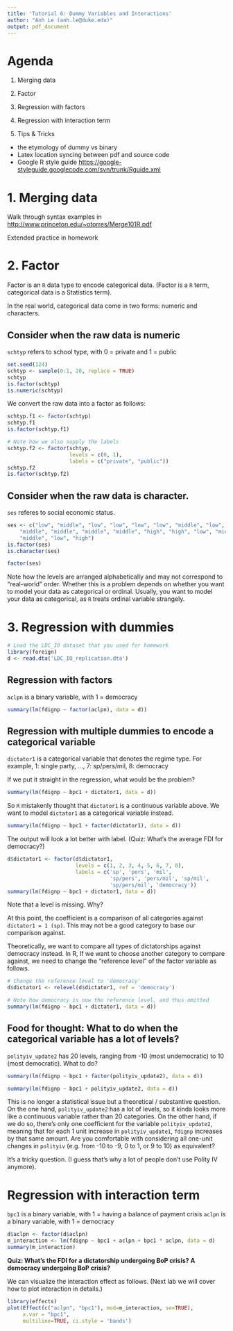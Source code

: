 ```yaml
---
title: 'Tutorial 6: Dummy Variables and Interactions'
author: "Anh Le (anh.le@duke.edu)"
output: pdf_document
---
```


# Agenda

1. Merging data
2. Factor
3. Regression with factors
4. Regression with interaction term

5. Tips & Tricks 
- the etymology of dummy vs binary
- Latex location syncing between pdf and source code
- Google R style guide <https://google-styleguide.googlecode.com/svn/trunk/Rguide.xml>

# 1. Merging data

Walk through syntax examples in <http://www.princeton.edu/~otorres/Merge101R.pdf>

Extended practice in homework

# 2. Factor

Factor is an `R` data type to encode categorical data. (Factor is a `R` term, categorical data is a Statistics term).

In the real world, categorical data come in two forms: numeric and characters.

## Consider when the raw data is numeric

`schtyp` refers to school type, with 0 = private and 1 = public

```r
set.seed(124)
schtyp <- sample(0:1, 20, replace = TRUE)
schtyp
is.factor(schtyp)
is.numeric(schtyp)
```

We convert the raw data into a factor as follows:

```r
schtyp.f1 <- factor(schtyp)
schtyp.f1
is.factor(schtyp.f1)
```

```r
# Note how we also supply the labels
schtyp.f2 <- factor(schtyp, 
                    levels = c(0, 1),
                    labels = c("private", "public"))
schtyp.f2
is.factor(schtyp.f2)
```

## Consider when the raw data is character. 

`ses` referes to social economic status.

```r
ses <- c("low", "middle", "low", "low", "low", "low", "middle", "low", "middle",
    "middle", "middle", "middle", "middle", "high", "high", "low", "middle",
    "middle", "low", "high")
is.factor(ses)
is.character(ses)
```

```r
factor(ses)
```

Note how the levels are arranged alphabetically  and may not correspond to "real-world" order. Whether this is a problem depends on whether you want to model your data as categorical or ordinal. Usually, you want to model your data as categorical, as `R` treats ordinal variable strangely.

# 3. Regression with dummies

```r
# Load the LDC_IO dataset that you used for homework
library(foreign)
d <- read.dta('LDC_IO_replication.dta')
```

## Regression with factors

`aclpn` is a binary variable, with 1 = democracy

```r
summary(lm(fdignp ~ factor(aclpn), data = d))
```

## Regression with multiple dummies to encode a categorical variable

`dictator1` is a categorical variable that denotes the regime type. For example, 1: single party, ..., 7: sp/pers/mil, 8: democracy

If we put it straight in the regression, what would be the problem?

```r
summary(lm(fdignp ~ bpc1 + dictator1, data = d))
```

So `R` mistakenly thought that `dictator1` is a continuous variable above. We want to model `dictator1` as a categorical variable instead.
```r
summary(lm(fdignp ~ bpc1 + factor(dictator1), data = d))
```

The output will look a lot better with label. (Quiz: What's the average FDI for democracy?)
```r
d$dictator1 <- factor(d$dictator1,
                      levels = c(1, 2, 3, 4, 5, 6, 7, 8),
                      labels = c('sp', 'pers', 'mil', 
                                 'sp/pers', 'pers/mil', 'sp/mil', 
                                 'sp/pers/mil', 'democracy'))
summary(lm(fdignp ~ bpc1 + dictator1, data = d))
```

Note that a level is missing. Why?

At this point, the coefficient is a comparison of all categories against `dictator1 = 1 (sp)`. This may not be a good category to base our comparison against. 

Theoretically, we want to compare all types of dictatorships against democracy instead. In R, If we want to choose another category to compare against, we need to change the "reference level" of the factor variable as follows.

```r
# Change the reference level to 'democracy'
d$dictator1 <- relevel(d$dictator1, ref = 'democracy')

# Note how democracy is now the reference level, and thus omitted
summary(lm(fdignp ~ bpc1 + dictator1, data = d))
```

## Food for thought: What to do when the categorical variable has a lot of levels?

`polityiv_update2` has 20 levels, ranging from -10 (most undemocratic) to 10 (most democratic). What to do?

```r
summary(lm(fdignp ~ bpc1 + factor(polityiv_update2), data = d))

summary(lm(fdignp ~ bpc1 + polityiv_update2, data = d))
```

This is no longer a statistical issue but a theoretical / substantive question. On the one hand, `polityiv_update2` has a lot of levels, so it kinda looks more like a continuous variable rather than 20 categories. On the other hand, if we do so, there's only one coefficient for the variable `polityiv_update2`, meaning that for each 1 unit increase in `polityiv_update1`, `fdignp` increases by that same amount. Are you comfortable with considering all one-unit changes in `polityiv` (e.g. from -10 to -9, 0 to 1, or 9 to 10) as equivalent?

It's a tricky question. (I guess that's why a lot of people don't use Polity IV anymore).

# Regression with interaction term

`bpc1` is a binary variable, with 1 = having a balance of payment crisis
`aclpn` is a binary variable, with 1 = democracy

```r
d$aclpn <- factor(d$aclpn)
m_interaction <- lm(fdignp ~ bpc1 + aclpn + bpc1 * aclpn, data = d)
summary(m_interaction)
```

**Quiz: What's the FDI for a dictatorship undergoing BoP crisis? A democracy undergoing BoP crisis?**

We can visualize the interaction effect as follows. (Next lab we will cover how to plot interaction in details.)
```r
library(effects)
plot(Effect(c("aclpn", "bpc1"), mod=m_interaction, se=TRUE), 
     x.var = "bpc1",
     multiline=TRUE, ci.style = 'bands')
```